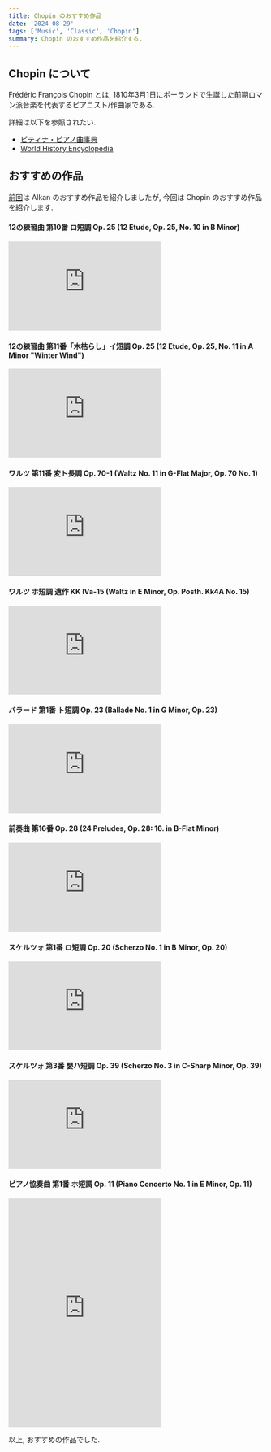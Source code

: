 ```yaml
---
title: Chopin のおすすめ作品
date: '2024-08-29'
tags: ['Music', 'Classic', 'Chopin']
summary: Chopin のおすすめ作品を紹介する.
---
```


## Chopin について

Frédéric François Chopin とは, 1810年3月1日にポーランドで生誕した前期ロマン派音楽を代表するピアニスト/作曲家である. 

詳細は以下を参照されたい.

- [ピティナ・ピアノ曲事典](https://enc.piano.or.jp/persons/135)
- [World History Encyclopedia](https://www.worldhistory.org/Frederic_Chopin/)

## おすすめの作品

[前回](20240825)は Alkan のおすすめ作品を紹介しましたが, 今回は Chopin のおすすめ作品を紹介します.

#### 12の練習曲 第10番 ロ短調 Op. 25 (12 Etude, Op. 25, No. 10 in B Minor)

<iframe 
  allow="autoplay *; encrypted-media *; fullscreen *; clipboard-write" 
  frameborder="0" 
  height="175" 
  style={{width:'100%', maxWidth:'660px', overflow:'hidden', borderRadius:'10px'}} 
  sandbox="allow-forms allow-popups allow-same-origin allow-scripts allow-storage-access-by-user-activation allow-top-navigation-by-user-activation" 
  src="https://embed.music.apple.com/jp/album/12-etudes-op-25-no-10-in-b-minor/1452621323?i=1452623258">
</iframe>

#### 12の練習曲 第11番「木枯らし」イ短調 Op. 25 (12 Etude, Op. 25, No. 11 in A Minor "Winter Wind")

<iframe 
  allow="autoplay *; encrypted-media *; fullscreen *; clipboard-write" 
  frameborder="0" 
  height="175" 
  style={{width:'100%', maxWidth:'660px', overflow:'hidden', borderRadius:'10px'}} 
  sandbox="allow-forms allow-popups allow-same-origin allow-scripts allow-storage-access-by-user-activation allow-top-navigation-by-user-activation" 
  src="https://embed.music.apple.com/jp/album/12-etudes-op-25-no-11-in-a-minor-winter-wind/1452621323?i=1452623121">
</iframe>

#### ワルツ 第11番 変ト長調 Op. 70-1 (Waltz No. 11 in G-Flat Major, Op. 70 No. 1)

<iframe 
  allow="autoplay *; encrypted-media *; fullscreen *; clipboard-write" 
  frameborder="0" 
  height="175" 
  style={{width:'100%', maxWidth:'660px', overflow:'hidden', borderRadius:'10px'}} 
  sandbox="allow-forms allow-popups allow-same-origin allow-scripts allow-storage-access-by-user-activation allow-top-navigation-by-user-activation" 
  src="https://embed.music.apple.com/jp/album/%E3%83%AF%E3%83%AB%E3%83%84-%E7%AC%AC11%E7%95%AA-%E5%A4%89%E3%83%88%E9%95%B7%E8%AA%BF-%E4%BD%9C%E5%93%8170%E3%81%AE1/1452241240?i=1452241545">
</iframe>

#### ワルツ ホ短調 遺作 KK IVa-15 (Waltz in E Minor, Op. Posth. Kk4A No. 15)

<iframe 
  allow="autoplay *; encrypted-media *; fullscreen *; clipboard-write" 
  frameborder="0" 
  height="175" 
  style={{width:'100%', maxWidth:'660px', overflow:'hidden', borderRadius:'10px'}} 
  sandbox="allow-forms allow-popups allow-same-origin allow-scripts allow-storage-access-by-user-activation allow-top-navigation-by-user-activation" 
  src="https://embed.music.apple.com/jp/album/%E3%83%AF%E3%83%AB%E3%83%84-%E3%83%9B%E7%9F%AD%E8%AA%BF-%E9%81%BA%E4%BD%9C-kk-iva-15/1452241240?i=1452241767">
</iframe>

#### バラード 第1番 ト短調 Op. 23 (Ballade No. 1 in G Minor, Op. 23)

<iframe 
  allow="autoplay *; encrypted-media *; fullscreen *; clipboard-write" 
  frameborder="0" 
  height="175" 
  style={{width:'100%', maxWidth:'660px', overflow:'hidden', borderRadius:'10px'}} 
  sandbox="allow-forms allow-popups allow-same-origin allow-scripts allow-storage-access-by-user-activation allow-top-navigation-by-user-activation" 
  src="https://embed.music.apple.com/jp/album/ballade-no-1-in-g-minor-op-23/1452162761?i=1452163027">
</iframe>

#### 前奏曲 第16番 Op. 28 (24 Preludes, Op. 28: 16. in B-Flat Minor)

<iframe 
  allow="autoplay *; encrypted-media *; fullscreen *; clipboard-write" 
  frameborder="0" 
  height="175" 
  style={{width:'100%', maxWidth:'660px', overflow:'hidden', borderRadius:'10px'}} 
  sandbox="allow-forms allow-popups allow-same-origin allow-scripts allow-storage-access-by-user-activation allow-top-navigation-by-user-activation" 
  src="https://embed.music.apple.com/jp/album/24-pr%C3%A9ludes-op-28-16-in-b-flat-minor/1452512728?i=1452513217">
</iframe>

#### スケルツォ 第1番 ロ短調 Op. 20 (Scherzo No. 1 in B Minor, Op. 20)

<iframe 
  allow="autoplay *; encrypted-media *; fullscreen *; clipboard-write" 
  frameborder="0" 
  height="175" 
  style={{width:'100%', maxWidth:'660px', overflow:'hidden', borderRadius:'10px'}} 
  sandbox="allow-forms allow-popups allow-same-origin allow-scripts allow-storage-access-by-user-activation allow-top-navigation-by-user-activation" 
  src="https://embed.music.apple.com/jp/album/%E3%82%B9%E3%82%B1%E3%83%AB%E3%83%84%E3%82%A9%E7%AC%AC1%E7%95%AA%E3%83%AD%E7%9F%AD%E8%AA%BF%E4%BD%9C%E5%93%8120/1465878636?i=1465878639">
</iframe>

#### スケルツォ 第3番 嬰ハ短調 Op. 39 (Scherzo No. 3 in C-Sharp Minor, Op. 39)

<iframe 
  allow="autoplay *; encrypted-media *; fullscreen *; clipboard-write" 
  frameborder="0" 
  height="175" 
  style={{width:'100%', maxWidth:'660px', overflow:'hidden', borderRadius:'10px'}} 
  sandbox="allow-forms allow-popups allow-same-origin allow-scripts allow-storage-access-by-user-activation allow-top-navigation-by-user-activation" 
  src="https://embed.music.apple.com/jp/album/scherzo-no-3-in-c-sharp-minor-op-39/1452621323?i=1452621557">
</iframe>

#### ピアノ協奏曲 第1番 ホ短調 Op. 11 (Piano Concerto No. 1 in E Minor, Op. 11)

<iframe
  allow="autoplay *; encrypted-media *; fullscreen *; clipboard-write"
  frameborder="0" 
  height="450" 
  style={{width:'100%', maxWidth:'660px', overflow:'hidden', borderRadius:'10px'}} 
  sandbox="allow-forms allow-popups allow-same-origin allow-scripts allow-storage-access-by-user-activation allow-top-navigation-by-user-activation" 
  src="https://embed.music.apple.com/jp/album/%E3%82%B7%E3%83%A7%E3%83%91%E3%83%B3-%E3%83%94%E3%82%A2%E3%83%8E%E5%8D%94%E5%A5%8F%E6%9B%B2-%E7%AC%AC1%E7%95%AA-%E3%83%9B%E7%9F%AD%E8%AA%BF-%E4%BD%9C%E5%93%8111/1648903538">
</iframe>

以上, おすすめの作品でした. 
